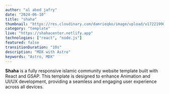 ```yaml
---
author: "al abed jafry"
date: "2024-06-10"
title: "shaha"
thumbnail: "https://res.cloudinary.com/damrieqko/image/upload/v1722199060/aajafry/shaha.png"
category: "template"
live: "https://shahacenter.netlify.app"
technologies: ["react", "node.js"]
featured: false
transitionDuration: "10s"
description: "MDX with Astro"
keywords: "Astro, MDX"
---
```


**Shaha** is a fully responsive islamic community website template built with React and GSAP. This template is designed to enhance Animation and UI/UX development, providing a seamless and engaging user experience across all devices.
